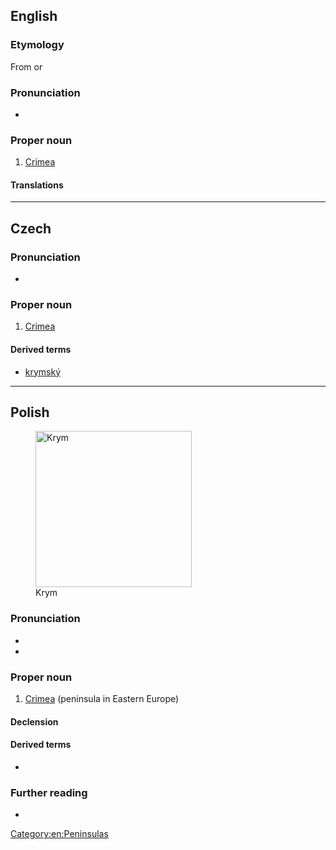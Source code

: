 ==English==
{{wikipedia|Crimea}}

===Etymology===
From {{etyl|ru|en}} {{m|ru|Крым}} or {{etyl|uk|en}} {{m|uk|Крим}}

===Pronunciation===
* {{IPA|/kɹɪm/|lang=en}}

===Proper noun===
{{en-proper noun}}

# [[Crimea]] {{gloss|peninsula in the north of Black Sea or area}}

====Translations====
{{trans-see|Crimea}}

[[Category:en:Peninsulas]]

----

==Czech==

===Pronunciation===
* {{cs-IPA}}

===Proper noun===
{{cs-proper noun|g=m}}

# [[Crimea]]

====Derived terms====
* [[krymský]]

----

==Polish==
{{wikipedia|lang=pl}}
[[Image:Map_of_Ukraine_political_simple_Oblast_Krim.png|thumb|250px|Krym]]

===Pronunciation===
* {{pl-IPA}}
* {{audio|Pl-Krym.ogg|audio|lang=pl}}

===Proper noun===
{{pl-proper noun|m-in}}

# [[Crimea]] (peninsula in Eastern Europe)

====Declension====
{{pl-decl-noun-sing|Krym|Krymu|Krymowi|Krym|Krymem|Krymie|Krymie}}

====Derived terms====
* {{q|adjective}} {{l|pl|krymski}}

===Further reading===
* {{R:PWN}}